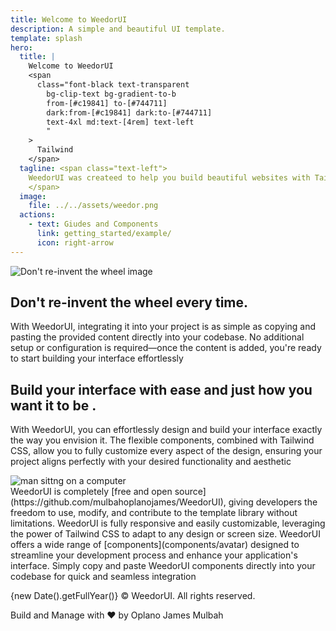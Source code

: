 ```yaml
---
title: Welcome to WeedorUI
description: A simple and beautiful UI template.
template: splash
hero:
  title: |
    Welcome to WeedorUI
    <span
      class="font-black text-transparent
        bg-clip-text bg-gradient-to-b
        from-[#c19841] to-[#744711]
        dark:from-[#c19841] dark:to-[#744711]
        text-4xl md:text-[4rem] text-left
        "
    >
      Tailwind
    </span>
  tagline: <span class="text-left">
    WeedorUI was createed to help you build beautiful websites with Tailwind and you can jsut focus on the main main features of your website or project!
    </span>
  image:
    file: ../../assets/weedor.png
  actions:
    - text: Giudes and Components
      link: getting_started/example/
      icon: right-arrow
---
```



<section class="grid grid-cols-1 md:grid-cols-2 gap-10 py-10">
   <div class="h-full overflow-hidden md:order-first order-last">
    <img src={weedor_spider} alt="Don't re-invent the wheel image" class="w-full h-full object-cover" />
 </div>

  <div class="space-y-4">
    <h1>
      Don't re-invent the wheel 
      every time.
    </h1>
    <p>
      With WeedorUI, integrating it into your project is as simple as copying
      and pasting the provided content directly into your codebase. No
      additional setup or configuration is required—once the content is added,
      you're ready to start building your interface effortlessly
    </p>
  </div>
</section>

<section class="grid grid-cols-1 md:grid-cols-2 gap-12 py-14">
  <div class="space-y-4">
    <h1>Build your interface with ease and just how you want it to be .</h1>
    <p>
     With WeedorUI, you can effortlessly design and build your interface exactly the way you envision it. The flexible components, combined with Tailwind CSS, allow you to fully customize every aspect of the design, ensuring your project aligns perfectly with your desired functionality and aesthetic
    </p>
  </div>

  <div class="h-full overflow-hidden">
    <img src="src/assets/hero1.svg" alt="man sittng on a computer" class="w-full h-full object-cover" />
 </div>
</section>

<CardGrid stagger>
  <Card title="Free and Open Source" icon="github">
    WeedorUI is completely [free and open
    source](https://github.com/mulbahoplanojames/WeedorUI), giving developers
    the freedom to use, modify, and contribute to the template library without
    limitations.
  </Card>
  <Card title="Responsive and customizable with Tailwind CSS" icon="external">
    WeedorUI is fully responsive and easily customizable, leveraging the power
    of Tailwind CSS to adapt to any design or screen size.
  </Card>
  <Card title="Components" icon="puzzle">
    WeedorUI offers a wide range of [components](components/avatar) designed to
    streamline your development process and enhance your application's
    interface.
  </Card>
  <Card title="Copy and Past Directly in your code base" icon="seti:todo">
    Simply copy and paste WeedorUI components directly into your codebase for
    quick and seamless integration
  </Card>
</CardGrid>

<div class="pt-16 text-center">
  <p class="text-2xl">
    {new Date().getFullYear()} &copy; WeedorUI. All rights reserved.
  </p>
  <p class="text-2xl">
    Build and Manage with <span> ❤️ </span> by Oplano James Mulbah
  </p>
</div>
